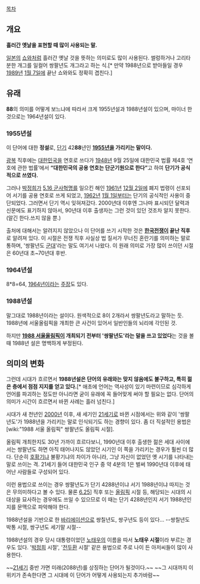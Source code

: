 {{{+1 雙八年度 }}}

[[목차]]

== 개요 ==

'''흘러간 옛날을 표현할 때 많이 사용되는 말.'''

[[일본]]의 [[쇼와]]처럼 흘러간 옛날 것을 뜻하는 의미로도 많이 사용된다. 썰렁하거나 고리타분한 개그를 일컬어 쌍팔년도 개그라고 하는 식.[* 만약 1988년으로 받아들일 경우 [[1989년]] [[1월 7일]]에 끝난 쇼와와도 정확히 겹친다.]

== 유래 ==

'''88'''의 의미를 어떻게 보느냐에 따라서 크게 1955년설과 1988년설이 있으며, 마이너 한 것으로는 1964년설이 있다.

=== 1955년설 ===

이 단어에 대한 '''정설'''로, [[단기]] 42'''88'''년인 '''[[1955년]]을 가리키는 말이다.'''

[[광복]] 직후에는 [[대한민국]]을 연호로 쓰다가 [[1948년]] 9월 25일에 대한민국 법률 제4호 ‘연호에 관한 법률’에서 '''“대한민국의 공용 연호는 단군기원으로 한다”'''고 하여 '''단기가 공식적으로 쓰였다.'''

그러나 [[박정희]]가 [[5.16 군사혁명]]를 일으킨 해인 [[1961년]] [[12월 2일]]에 폐지 법령이 선포되어 서기를 공용 연호로 쓰게 되었고, [[1962년]] [[1월 1일]]부터는 단기의 공식적인 사용이 중단되었다. 그러면서 단기 역시 잊혀져갔다. 2000년대 이후엔 그나마 표시되던 달력과 신문에도 표기하지 않아서, 90년대 이후 출생자는 그런 것이 있던 것조차 알지 못한다.(알긴 한다.쓰지 않을 뿐.)

출처에 대해서는 알려지지 않았으나 이 단어를 쓰기 시작한 것은 '''[[한국전쟁]]이 끝난 직후'''로 알려져 있다. 이 시절은 전쟁 직후 사실상 법 질서가 무너진 혼란기를 의미하는 말로 통하며, '쌍팔년도 [[군대]]'라는 말도 여기서 나왔다. 이 원래 의미로 가장 많이 쓰이던 시절은 60년대 초~70년대 후반.

=== 1964년설 ===

8*8=64, [[1964년]]이라는 [http://krdic.naver.com/rescript_detail.nhn?query=&kind=&seq=5200&page=1 주장]도 있다. 

=== 1988년설 ===

말그대로 1988년이라는 설이다. 원색적으로 8이 2개라서 쌍팔년도라고 말하는 듯. 1988년에 서울올림픽을 개최한 큰 사건이 있어서 일반인들의 뇌리에 각인된 것.

하지만 '''[[1988 서울올림픽]]이 개최되기 전부터 '쌍팔년도'라는 말을 쓰고 있었다'''는 것을 볼때 1988년 설은 명백하게 부정된다.

== 의미의 변화 ==

그런데 시대가 흐르면서 '''1988년설은 단어의 유래와는 맞지 않음에도 불구하고, 특히 젊은 층에서 점점 지지를 얻고 있다.'''[* 애초에 언어는 역사성이 있기 마련이므로 심각하게 언어를 파괴하는 정도만 아니라면 굳이 유래에 꼭 들어맞게 써야 할 필요는 없다. 단어의 의미가 시간이 흐르면서 바뀐 사례는 흘러 넘친다.] 

시대가 새 천년인 [[2000년]] 이후, 새 세기인 [[21세기]]로 바뀐 시점에서는 위와 같이 '쌍팔년도'가 1988년을 가리키는 말로 인식되기도 하는 경향이 있다. 좀 더 직설적인 용법은 [wiki:"1988 서울 올림픽" 쌍팔년도 올림픽 시절].

올림픽 개최한지도 30년 가까이 흐르다보니, 1990년대 이후 출생한 젊은 세대 사이에서는 쌍팔년도 하면 아직 태어나지도 않았던 시기인 이 쪽을 가리키는 경우가 훨씬 더 많다. 단순히 [[호황]]기냐 불황기냐의 차이가 아니라, 그냥 자신이 없었던 옛 시기를 나타내는 말로 쓰이는 격. 21세기 들어 대한민국 인구 중 약 4분의 1은 벌써 1990년대 이후에 태어난 사람들로 구성되어 있다.

이런 용법으로 쓰이는 경우 쌍팔년도가 단기 4288년이냐 서기 1988년이냐 따지는 것은 무의미하다고 볼 수 있다. 물론 [[6.25]]] 직후 또는 [[올림픽]] 시절 등, 해당되는 시대의 시대상을 묘사하는 경우에도 쓰일 수 있으므로 이 때는 단기 4288년인지 서기 1988년인지를 문맥으로 파악해야 한다.

1988년설을 기반으로 한 [[바리에이션]]으로 쌍칠년도, 쌍구년도 등이 있다... --쌍칠년도 박통 시절, 쌍구년도 세기말 시절--

1988년설의 경우 당시 대통령이었던 [[노태우]]의 이름을 따서 '''노태우 시절'''이라 부르는 경우도 있다. '[[박정희]] 시절', '[[전두환]] 시절' 같은 용법으로 주로 나이 든 아저씨들이 많이 사용한다.

~~[[21세기]] 중반 가면 미래(2088년)를 상징하는 단어가 될것이다.~~ ~~그 시대까지 이 위키가 존속한다면 그 시대에 이 단어가 어떻게 사용되는지 추가바람~~
